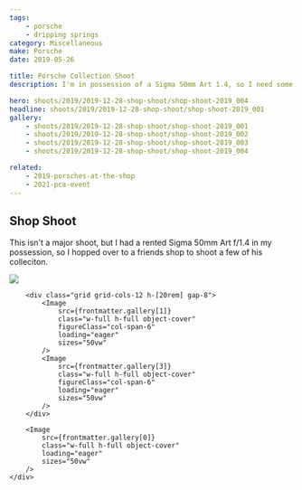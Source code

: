 ```yaml
---
tags:
    - porsche
    - dripping springs
category: Miscellaneous
make: Porsche
date: 2019-05-26

title: Porsche Collection Shoot
description: I'm in possession of a Sigma 50mm Art 1.4, so I need some cars to test shoot.

hero: shoots/2019/2019-12-28-shop-shoot/shop-shoot-2019_004
headline: shoots/2019/2019-12-28-shop-shoot/shop-shoot-2019_001
gallery:
    - shoots/2019/2019-12-28-shop-shoot/shop-shoot-2019_001
    - shoots/2019/2019-12-28-shop-shoot/shop-shoot-2019_002
    - shoots/2019/2019-12-28-shop-shoot/shop-shoot-2019_003
    - shoots/2019/2019-12-28-shop-shoot/shop-shoot-2019_004

related:
    - 2019-porsches-at-the-shop
    - 2021-pca-event
---
```



## Shop Shoot

This isn't a major shoot, but I had a rented Sigma 50mm Art f/1.4 in my possession, so I hopped over to a friends shop to shoot a few of his colleciton.

<Gallery>
    <div class="flex flex-col gap-8">
        <Image
            src={frontmatter.gallery[2]}
            class="w-full h-full object-cover"
            loading="eager"
            sizes="50vw"
        />

        <div class="grid grid-cols-12 h-[20rem] gap-8">
            <Image
                src={frontmatter.gallery[1]}
                class="w-full h-full object-cover"
                figureClass="col-span-6"
                loading="eager"
                sizes="50vw"
            />
            <Image
                src={frontmatter.gallery[3]}
                class="w-full h-full object-cover"
                figureClass="col-span-6"
                loading="eager"
                sizes="50vw"
            />
        </div>

        <Image
            src={frontmatter.gallery[0]}
            class="w-full h-full object-cover"
            loading="eager"
            sizes="50vw"
        />
    </div>

</Gallery>

